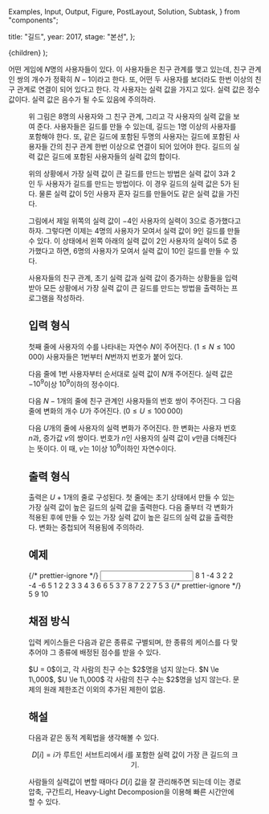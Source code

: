   Examples,
  Input,
  Output,
  Figure,
  PostLayout,
  Solution,
  Subtask,
} from "components";

  title: "길드",
  year: 2017,
  stage: "본선",
};

  <PostLayout meta={meta}>{children}</PostLayout>
);

어떤 게임에 $N$명의 사용자들이 있다. 이 사용자들은 친구 관계를 맺고 있는데, 친구 관계인 쌍의 개수가 정확히 $N-1$이라고 한다. 또, 어떤 두 사용자를 보더라도 한번 이상의 친구 관계로 연결이 되어 있다고 한다. 각 사용자는 실력 값을 가지고 있다. 실력 값은 정수 값이다. 실력 값은 음수가 될 수도 있음에 주의하라.

<Figure src="/2017/1508666684492_pic1.png" alt="" />

위 그림은 $8$명의 사용자와 그 친구 관계, 그리고 각 사용자의 실력 값을 보여 준다. 사용자들은 길드를 만들 수 있는데, 길드는 $1$명 이상의 사용자를 포함해야 한다. 또, 같은 길드에 포함된 두명의 사용자는 길드에 포함된 사용자들 간의 친구 관계 한번 이상으로 연결이 되어 있어야 한다. 길드의 실력 값은 길드에 포함된 사용자들의 실력 값의 합이다.

위의 상황에서 가장 실력 값이 큰 길드를 만드는 방법은 실력 값이 $3$과 $2$인 두 사용자가 길드를 만드는 방법이다. 이 경우 길드의 실력 값은 $5$가 된다. 물론 실력 값이 $5$인 사용자 혼자 길드를 만들어도 같은 실력 값을 가진다.

그림에서 제일 위쪽의 실력 값이 $-4$인 사용자의 실력이 $3$으로 증가했다고 하자. 그렇다면 이제는 $4$명의 사용자가 모여서 실력 값이 $9$인 길드를 만들 수 있다. 이 상태에서 왼쪽 아래의 실력 값이 $2$인 사용자의 실력이 $5$로 증가했다고 하면, $6$명의 사용자가 모여서 실력 값이 $10$인 길드를 만들 수 있다.

사용자들의 친구 관계, 초기 실력 값과 실력 값이 증가하는 상황들을 입력 받아 모든 상황에서 가장 실력 값이 큰 길드를 만드는 방법을 출력하는 프로그램을 작성하라.

## 입력 형식

첫째 줄에 사용자의 수를 나타내는 자연수 $N$이 주어진다. ($1 \le N \le 100\,000$) 사용자들은 $1$번부터 $N$번까지 번호가 붙어 있다.

다음 줄에 $1$번 사용자부터 순서대로 실력 값이 $N$개 주어진다. 실력 값은 $-10^9$이상 $10^9$이하의 정수이다.

다음 $N-1$개의 줄에 친구 관계인 사용자들의 번호 쌍이 주어진다. 그 다음 줄에 변화의 개수 $U$가 주어진다. ($0 \le U \le 100\,000$)

다음 $U$개의 줄에 사용자의 실력 변화가 주어진다. 한 변화는 사용자 번호 $n$과, 증가값 $v$의 쌍이다. 번호가 $n$인 사용자의 실력 값이 $v$만큼 더해진다는 뜻이다. 이 때, $v$는 $1$이상 $10^9$이하인 자연수이다.

## 출력 형식

출력은 $U+1$개의 줄로 구성된다. 첫 줄에는 초기 상태에서 만들 수 있는 가장 실력 값이 높은 길드의 실력 값을 출력한다. 다음 줄부터 각 변화가 적용된 후에 만들 수 있는 가장 실력 값이 높은 길드의 실력 값을 출력한다. 변화는 중첩되어 적용됨에 주의하라.

## 예제

<Examples>
  {/* prettier-ignore */}
  <Input>
8
1 -4 3 2 2 -4 -6 5
1 2
2 3
3 4
3 6
6 5
3 7
8 7
2
2 7
5 3
  </Input>
  {/* prettier-ignore */}
  <Output>
5
9
10
  </Output>
</Examples>

## 채점 방식

입력 케이스들은 다음과 같은 종류로 구별되며, 한 종류의 케이스를 다 맞추어야 그 종류에 배정된 점수를 받을 수 있다.

<Subtask index={1} score={10}>
  $U = 0$이고, 각 사람의 친구 수는 $2$명을 넘지 않는다.
</Subtask>
<Subtask index={2} score={20}>
  $N \le 1\,000$, $U \le 1\,000$
</Subtask>
<Subtask index={3} score={40}>
  각 사람의 친구 수는 $2$명을 넘지 않는다.
</Subtask>
<Subtask index={4} score={50}>
  문제의 원래 제한조건 이외의 추가된 제한이 없음.
</Subtask>

## 해설

<Solution>

다음과 같은 동적 계획법을 생각해볼 수 있다.

$$
D[i] = i\textrm{가 루트인 서브트리에서 }i\textrm{를 포함한 실력 값이 가장 큰 길드의 크기}.
$$

사람들의 실력값이 변할 때마다 $D[i]$ 값을 잘 관리해주면 되는데 이는 경로압축, 구간트리, Heavy-Light Decomposion을 이용해 빠른 시간안에 할 수 있다.

</Solution>
